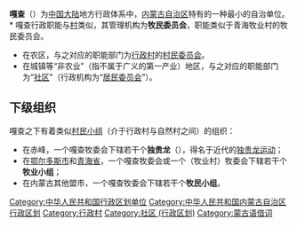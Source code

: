 {{unreferenced|time=2020-02-12T08:01:03+00:00}}
{{expand|time=2014-11-25T10:44:26+00:00}}
{{中华人民共和国行政区划单位}}
'''嘎查'''（{{mong|m=ᠭᠠᠴᠠᠭ᠎ᠠ|PS=Gaqaa|BairimjaaAbyaa=ɡ̊ɑt͡ʃʰɑ}}）为[[中国大陆|中国大陆]]地方行政体系中，[[内蒙古自治区|内蒙古自治区]]特有的一种最小的自治单位。<br />
* 嘎查行政职能与[[行政村|村]]类似，其管理机构为'''牧民委员会'''，职能类似于青海牧业村的牧民委员会。
* 在农区，与之对应的职能部门为[[行政村|行政村]]的[[村民委员会|村民委员会]]。
* 在城镇等“非农业”（指不属于广义的第一产业）地区，与之对应的职能部门为“[[社区_(行政区划)|社区]]”（行政机构为“[[居民委员会|居民委员会]]”）。

==下级组织==
嘎查之下有着类似[[村民小组|村民小组]]（介于行政村与自然村之间）的组织：
*在赤峰，一个嘎查牧委会下辖若干个'''独贵龙'''（{{mong|m=ᠳᠤᠭᠤᠢᠯᠠᠩ|PS=Dûgûilang|}}），得名于近代的[[独贵龙运动|独贵龙运动]]；
*在[[鄂尔多斯市|鄂尔多斯市]]和[[青海省|青海省]]，一个嘎查牧委会或一个（牧业村）牧委会下辖若干个'''牧业小组'''；
*在内蒙古其他盟市，一个嘎查牧委会下辖若干个'''牧民小组'''。

{{中国行政区划小作品}}
{{中华人民共和国行政区划}}

[[Category:中华人民共和国行政区划单位|Category:中华人民共和国行政区划单位]]
[[Category:中华人民共和国内蒙古自治区行政区划|Category:中华人民共和国内蒙古自治区行政区划]]
[[Category:行政村|Category:行政村]]
[[Category:社区_(行政区划)|Category:社区 (行政区划)]]
[[Category:蒙古语借词|Category:蒙古语借词]]